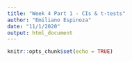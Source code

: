 ```yaml
---
title: "Week 4 Part 1 - CIs & t-tests"
author: "Emiliano Espinoza"
date: "11/1/2020"
output: html_document
---
```


```r
knitr::opts_chunk$set(echo = TRUE)
```

